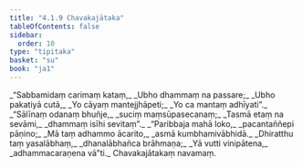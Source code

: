 ```yaml
---
title: "4.1.9 Chavakajātaka"
tableOfContents: false
sidebar:
  order: 10
type: "tipitaka"
basket: "su"
book: "ja1"
---
```



<DynamicBreadcrumb />

<Division number="33" book="ja1" bookNo="22" page="230">

<Paragraph number="923" type="verses" book="ja1">
_“Sabbamidaṃ carimaṃ kataṃ,_  
_Ubho dhammaṃ na passare;_  
_Ubho pakatiyā cutā,_  
_Yo cāyaṃ mantejjhāpeti;_  
_Yo ca mantaṃ adhīyati”._  

</Paragraph>

</Division>
<Division number="34" book="ja1" bookNo="22" page="230">

<Paragraph number="924" type="verses" book="ja1">
_“Sālīnaṃ odanaṃ bhuñje,_  
_suciṃ maṃsūpasecanaṃ;_  
_Tasmā etaṃ na sevāmi,_  
_dhammaṃ isīhi sevitaṃ”._  

</Paragraph>

</Division>
<Division number="35" book="ja1" bookNo="22" page="230">

<Paragraph number="925" type="verses" book="ja1">
_“Paribbaja mahā loko,_  
_pacantaññepi pāṇino;_  
_Mā taṃ adhammo ācarito,_  
_asmā kumbhamivābhidā._  

</Paragraph>

</Division>
<Division number="36" book="ja1" bookNo="22" page="231">

<Paragraph number="926" type="verses" book="ja1">
_Dhiratthu taṃ yasalābhaṃ,_  
_dhanalābhañca brāhmaṇa;_  
_Yā vutti vinipātena,_  
_adhammacaraṇena vā”ti._  


</Paragraph>
</Division>

<Paragraph number="927" type="center" book="ja1">
Chavakajātakaṃ navamaṃ.
</Paragraph>